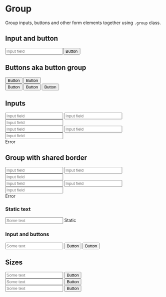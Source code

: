 
<Meta title="Components/Forms/Group" />

# Group

Group inputs, buttons and other form elements together using <code>.group</code> class.

## Input and button

<Canvas>
  <div class="group">
    <input type="text" placeholder="Input field"/><button>Button</button>
  </div>
</Canvas>

## Buttons aka button group

<Canvas>
  <div class="group">
    <button>Button</button>
    <button>Button</button>
  </div>
</Canvas>

<Canvas>
  <div class="group size-sm">
    <button class="ghost">Button</button>
    <button class="ghost">Button</button>
    <button class="ghost">Button</button>
  </div>
</Canvas>

## Inputs
<Canvas>
  <form>
    <div class="form-field">
      <div class="group">
        <input type="text" placeholder="Input field"/>
        <input type="text" placeholder="Input field"/>
        <input type="text" placeholder="Input field"/>
      </div>
  </div>
    <div class="form-field">
      <div class="group is-invalid">
        <input type="text" placeholder="Input field"/>
        <input type="text" placeholder="Input field"/>
        <input type="text" placeholder="Input field"/>
      </div>
      <span class="form-info">Error</span>
    </div>
  </form>
</Canvas>

## Group with shared border

<Canvas>
  <form>
    <div class="form-field">
      <div class="group group-border">
        <input type="text" placeholder="Input field"/>
        <input type="text" placeholder="Input field"/>
        <input type="text" placeholder="Input field"/>
      </div>
    </div>
    <div class="form-field">
      <div class="group group-border is-invalid">
        <input type="text" placeholder="Input field"/>
        <input type="text" placeholder="Input field"/>
        <input type="text" placeholder="Input field"/>
      </div>
      <span class="form-info">Error</span>
    </div>
  </form>
</Canvas>

### Static text

<Canvas>
  <div class="group group-border">
    <input type="text" placeholder="Some text"/>
    <span class="form-text">Static</span>
  </div>
</Canvas>

### Input and buttons

<Canvas>
  <div class="group group-border">
    <input type="text" placeholder="Some text"/>
    <button>Button</button>
    <button class="primary">Button</button>
  </div>
</Canvas>

## Sizes

<Canvas>
  <div class="group size-sm">
    <input type="text" placeholder="Some text"/>
    <button class="primary">Button</button>
  </div>
</Canvas>

<Canvas>
  <div class="group">
    <input type="text" placeholder="Some text"/>
    <button class="primary">Button</button>
  </div>
</Canvas>

<Canvas>
  <div class="group size-lg">
    <input type="text" placeholder="Some text"/>
    <button class="primary">Button</button>
  </div>
</Canvas>
